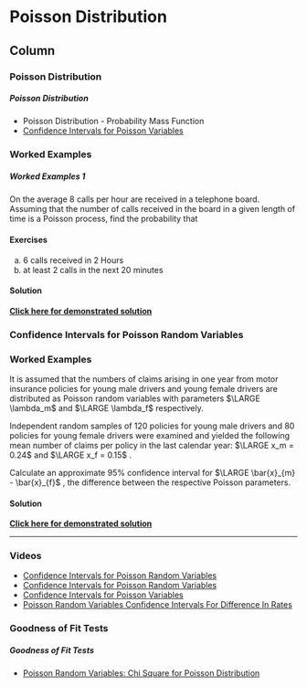Poisson Distribution {data-navmenu="Discrete Distributions"}
=====================================

Column {.tabset}
-------------------------------------------------


### Poisson Distribution

<h5> Poisson Distribution</h5>

* Poisson Distribution - Probability Mass Function
* <a href= "https://www.youtube.com/watch?v=nc4vErCoo0w">Confidence Intervals for Poisson Variables </a>


### Worked Examples

<h5>Worked Examples 1 </h5>

On the average 8 calls per hour are received in a telephone board. Assuming that the
number of calls received in the board in a given length of time is a Poisson process, find
the probability that


<h4>Exercises</h4>

a. 6 calls received in 2 Hours 
b. at least 2 calls in the next 20 minutes

<h4> Solution</h4>

<strong><a href="https://youtu.be/88xt7Bb5jJc">Click here for demonstrated solution</a></strong>


### Confidence Intervals for Poisson Random Variables


<h3> Worked Examples</h3>

It is assumed that the numbers of claims arising in one year from motor insurance
policies for young male drivers and young female drivers are distributed as Poisson
random variables with parameters $\LARGE \lambda_m$ and $\LARGE \lambda_f$ respectively.

Independent random samples of 120 policies for young male drivers and 80 policies
for young female drivers were examined and yielded the following mean number of
claims per policy in the last calendar year: $\LARGE x_m = 0.24$ and $\LARGE x_f = 0.15$ .

Calculate an approximate 95% confidence interval for $\LARGE \bar{x}_{m} - \bar{x}_{f}$ , the difference between
the respective Poisson parameters.

<h4> Solution</h4>

<strong><a href="https://youtu.be/mRQgWDoHCXg">Click here for demonstrated solution</a></strong>

--------------------

<h3> Videos </h3>

* <a href = "https://youtu.be/5r8JMrKSFrU/"> Confidence Intervals for Poisson Random Variables </a>
* <a href = "https://youtu.be/3Y3pJaLcXdc/"> Confidence Intervals for Poisson Random Variables </a>
* <a href = "https://youtu.be/nc4vErCoo0w/"> Confidence Intervals for Poisson Variables	</a>
* <a href = "https://youtu.be/N291An2ui18/"> Poisson Random Variables Confidence Intervals For Difference In Rates </a>



### Goodness of Fit Tests

<h5> Goodness of Fit Tests</h5>

* <a href = "https://youtu.be/ABcBPTef_vE/">Poisson Random Variables: Chi Square for Poisson Distribution</a>





